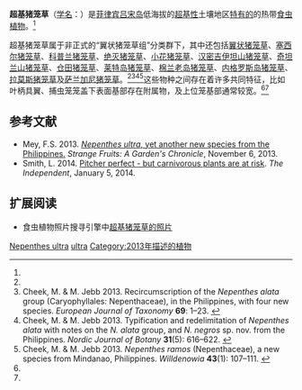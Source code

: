 {{Speciesbox
|image =
|image_caption = 
|taxon=Nepenthes ultra
|authority = [[马修·杰布|Jebb]] & [[马丁·奇克|Cheek]] (2013)<ref name=ultra>Cheek, M. & M. Jebb 2013. ''Nepenthes ultra'' (Nepenthaceae), a new species from Luzon, Philippines. ''[[布卢姆－植物分类学与植物地理学杂志|Blumea]]'', published online on October 24, 2013. {{DOI|10.3767/000651913X675124}}</ref>
|synonyms =
}}

'''超基猪笼草'''（[[学名|学名]]：''{{lang|la|Nepenthes ultra}}''）是[[菲律宾|菲律宾]][[吕宋岛|吕宋岛]]低海拔的[[超基性|超基性]]土壤地区[[特有种|特有的]]的热带[[食虫植物|食虫植物]]。<ref name=ultra />

超基猪笼草属于非正式的“翼状猪笼草组”分类群下，其中还包括[[翼状猪笼草|翼状猪笼草]]{{small|（''N. alata''）}}、[[塞西尔猪笼草|塞西尔猪笼草]]{{small|（''N. ceciliae''）}}、[[科普兰猪笼草|科普兰猪笼草]]{{small|（''N. copelandii''）}}、[[绝灭猪笼草|绝灭猪笼草]]{{small|（''N. extincta''）}}、[[小花猪笼草|小花猪笼草]]{{small|（''N. graciliflora''）}}、[[汉密吉伊坦山猪笼草|汉密吉伊坦山猪笼草]]{{small|（''N. hamiguitanensi''）}}、[[奇坦兰山猪笼草|奇坦兰山猪笼草]]{{small|（''N. kitanglad''）}}、[[仓田猪笼草|仓田猪笼草]]{{small|（''N. kurata''）}}、[[莱特岛猪笼草|莱特岛猪笼草]]{{small|（''N. leyte''）}}、[[棉兰老岛猪笼草|棉兰老岛猪笼草]]{{small|（''N. mindanaoensis''）}}、[[内格罗斯岛猪笼草|内格罗斯岛猪笼草]]{{small|（''N. negros''）}}、[[拉莫斯猪笼草|拉莫斯猪笼草]]{{small|（''N. ramos''）}}及[[萨兰加尼猪笼草|萨兰加尼猪笼草]]{{small|（''N. saranganiensis''）}}。<ref name=ultra/><ref name=recircumscription>Cheek, M. & M. Jebb 2013. Recircumscription of the ''Nepenthes alata'' group (Caryophyllales: Nepenthaceae), in the Philippines, with four new species. ''European Journal of Taxonomy'' '''69''': 1–23. {{DOI|10.5852/ejt.2013.69}}</ref><ref name=negros>Cheek, M. & M. Jebb 2013. Typification and redelimitation of ''Nepenthes alata'' with notes on the ''N. alata'' group, and ''N. negros'' sp. nov. from the Philippines. ''Nordic Journal of Botany'' '''31'''(5): 616–622. {{DOI|10.1111/j.1756-1051.2012.00099.x}}</ref><ref name=ramos>Cheek, M. & M. Jebb 2013. ''Nepenthes ramos'' (Nepenthaceae), a new species from Mindanao, Philippines. ''Willdenowia'' '''43'''(1): 107–111. {{DOI|10.3372/wi.43.43112}}</ref>这些物种之间存在着许多共同特征，比如叶柄具翼、捕虫笼笼盖下表面基部存在附属物，及上位笼基部通常较宽。<ref name=recircumscription /><ref name=negros />

==参考文献==
{{reflist|2}}
{{refbegin}}
* Mey, F.S. 2013. [http://carnivorousockhom.blogspot.fr/2013/11/nepenthes-ultra-yet-another-new-species.html ''Nepenthes ultra'', yet another new species from the Philippines.] ''Strange Fruits: A Garden's Chronicle'', November 6, 2013.
* Smith, L. 2014. [http://www.independent.co.uk/news/science/pitcher-perfect--but-carnivorous-plants-are-at-risk-9039195.html Pitcher perfect - but carnivorous plants are at risk]. ''The Independent'', January 5, 2014. <!--http://www.webcitation.org/6MQzt4wuV-->
{{refend}}

== 扩展阅读 ==
{{refbegin|2}}
* 食虫植物照片搜寻引擎中[http://www.cpphotofinder.com/nepenthes-ultra-6941.html 超基猪笼草的照片]
{{commons-inline|Nepenthes ultra|超基猪笼草}}
{{wikispecies-inline|Nepenthes ultra|超基猪笼草}}
{{refend}}

{{Nepenthes}}
{{Taxonbar|from=Q15304369}}

[[Category:亚洲食虫植物|Nepenthes ultra]]
[[Category:猪笼草属|ultra]]
[[Category:2013年描述的植物|Category:2013年描述的植物]]